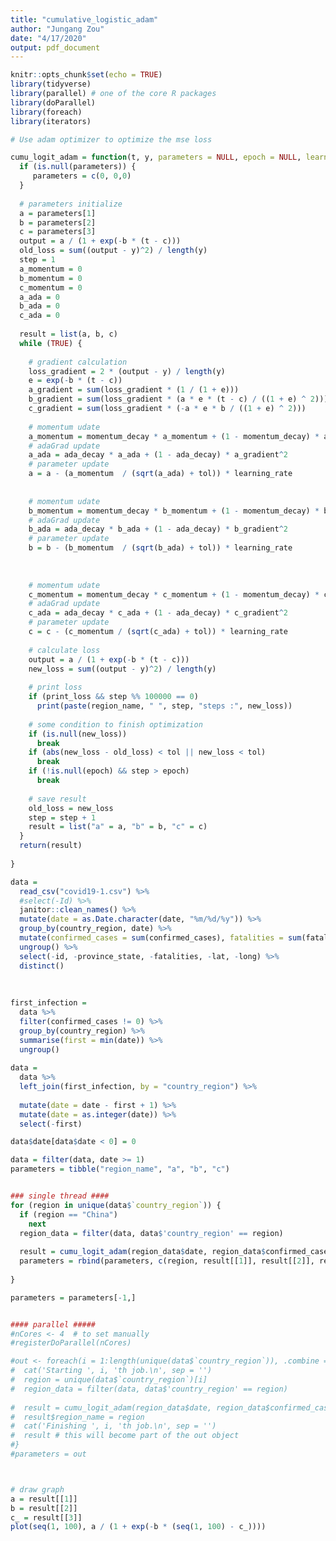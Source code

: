 ```yaml
---
title: "cumulative_logistic_adam"
author: "Jungang Zou"
date: "4/17/2020"
output: pdf_document
---
```


```r
knitr::opts_chunk$set(echo = TRUE)
library(tidyverse)
library(parallel) # one of the core R packages
library(doParallel)
library(foreach)
library(iterators)
```




```r
# Use adam optimizer to optimize the mse loss

cumu_logit_adam = function(t, y, parameters = NULL, epoch = NULL, learning_rate = 1e-3, momentum_decay = 0.9, ada_decay = 0.999, tol = 1e-4, print_loss = FALSE, region_name = NULL){
  if (is.null(parameters)) {
     parameters = c(0, 0,0)
  }
 
  # parameters initialize
  a = parameters[1]
  b = parameters[2]
  c = parameters[3]
  output = a / (1 + exp(-b * (t - c)))
  old_loss = sum((output - y)^2) / length(y)
  step = 1
  a_momentum = 0
  b_momentum = 0
  c_momentum = 0
  a_ada = 0
  b_ada = 0
  c_ada = 0
  
  result = list(a, b, c)
  while (TRUE) {
    
    # gradient calculation
    loss_gradient = 2 * (output - y) / length(y)
    e = exp(-b * (t - c))
    a_gradient = sum(loss_gradient * (1 / (1 + e)))
    b_gradient = sum(loss_gradient * (a * e * (t - c) / ((1 + e) ^ 2))) 
    c_gradient = sum(loss_gradient * (-a * e * b / ((1 + e) ^ 2))) 
    
    # momentum udate
    a_momentum = momentum_decay * a_momentum + (1 - momentum_decay) * a_gradient
    # adaGrad update
    a_ada = ada_decay * a_ada + (1 - ada_decay) * a_gradient^2
    # parameter update
    a = a - (a_momentum  / (sqrt(a_ada) + tol)) * learning_rate 
    
    
    # momentum udate
    b_momentum = momentum_decay * b_momentum + (1 - momentum_decay) * b_gradient
    # adaGrad update
    b_ada = ada_decay * b_ada + (1 - ada_decay) * b_gradient^2
    # parameter update
    b = b - (b_momentum  / (sqrt(b_ada) + tol)) * learning_rate 
    
    
    
    # momentum udate
    c_momentum = momentum_decay * c_momentum + (1 - momentum_decay) * c_gradient
    # adaGrad update
    c_ada = ada_decay * c_ada + (1 - ada_decay) * c_gradient^2
    # parameter update
    c = c - (c_momentum / (sqrt(c_ada) + tol)) * learning_rate 
   
    # calculate loss
    output = a / (1 + exp(-b * (t - c)))
    new_loss = sum((output - y)^2) / length(y)
    
    # print loss
    if (print_loss && step %% 100000 == 0)
      print(paste(region_name, " ", step, "steps :", new_loss)) 
    
    # some condition to finish optimization
    if (is.null(new_loss))
      break
    if (abs(new_loss - old_loss) < tol || new_loss < tol)
      break
    if (!is.null(epoch) && step > epoch)
      break
    
    # save result
    old_loss = new_loss
    step = step + 1
    result = list("a" = a, "b" = b, "c" = c)
  }
  return(result)
  
}
```



```r
data = 
  read_csv("covid19-1.csv") %>% 
  #select(-Id) %>% 
  janitor::clean_names() %>% 
  mutate(date = as.Date.character(date, "%m/%d/%y")) %>% 
  group_by(country_region, date) %>% 
  mutate(confirmed_cases = sum(confirmed_cases), fatalities = sum(fatalities)) %>% 
  ungroup() %>% 
  select(-id, -province_state, -fatalities, -lat, -long) %>% 
  distinct()
  
  
  
first_infection = 
  data %>% 
  filter(confirmed_cases != 0) %>% 
  group_by(country_region) %>%
  summarise(first = min(date)) %>% 
  ungroup()
  
data = 
  data %>% 
  left_join(first_infection, by = "country_region") %>% 
  
  mutate(date = date - first + 1) %>% 
  mutate(date = as.integer(date)) %>% 
  select(-first)

data$date[data$date < 0] = 0

data = filter(data, date >= 1)
parameters = tibble("region_name", "a", "b", "c")


### single thread ####
for (region in unique(data$`country_region`)) {
  if (region == "China")
    next
  region_data = filter(data, data$'country_region' == region)
  
  result = cumu_logit_adam(region_data$date, region_data$confirmed_cases, region_name = region, print_loss = TRUE)
  parameters = rbind(parameters, c(region, result[[1]], result[[2]], result[[3]]))
  
}

parameters = parameters[-1,]


#### parallel #####
#nCores <- 4  # to set manually
#registerDoParallel(nCores) 

#out <- foreach(i = 1:length(unique(data$`country_region`)), .combine = rbind) %dopar% {
#  cat('Starting ', i, 'th job.\n', sep = '')
#  region = unique(data$`country_region`)[i]
#  region_data = filter(data, data$'country_region' == region)
  
#  result = cumu_logit_adam(region_data$date, region_data$confirmed_cases, region_name = region, print_loss = FALSE)
#  result$region_name = region
#  cat('Finishing ', i, 'th job.\n', sep = '')
#  result # this will become part of the out object
#}
#parameters = out



# draw graph
a = result[[1]]
b = result[[2]]
c_ = result[[3]]
plot(seq(1, 100), a / (1 + exp(-b * (seq(1, 100) - c_))))
```
